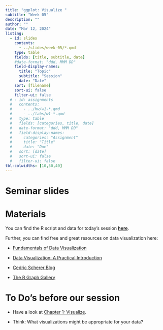 ```yaml
---
title: "ggplot: Visualize "
subtitle: "Week 05"
description: ""
author: ""
date: "Mar 12, 2024"
listing:
  - id: slides
    contents:
      - ../slides/week-05/*.qmd
    type: table
    fields: [title, subtitle, date]
    #date-format: "ddd, MMM DD"
    field-display-names:
      title: "Topic"
      subtitle: "Session"
      date: "Date"
    sort: [filename]
    sort-ui: false
    filter-ui: false
  # - id: assignments
  #   contents:
  #     - ../hw/w1-*.qmd
  #     - ../labs/w1-*.qmd
  #   type: table
  #   fields: [categories, title, date]
  #   date-format: "ddd, MMM DD"
  #   field-display-names:
  #     categories: "Assignment"
  #     title: "Title"
  #     date: "Due"
  #   sort: [date]
  #   sort-ui: false
  #   filter-ui: false
tbl-colwidths: [10,50,40]
---
```


# Seminar slides

::: {#slides}
:::

# Materials

You can find the R script and data for today's session [**here**](https://ilias.uni-mannheim.de/goto.php?target=fold_1499282&client_id=ILIAS).

Further, you can find free and great resources on data visualization here:

-   [Fundamentals of Data Visualization](https://clauswilke.com/dataviz/)

-   [Data Visualization: A Practical Introduction](https://socviz.co/index.html#preface)

-   [Cedric Scherer Blog](https://www.cedricscherer.com/top/dataviz/)

-   [The R Graph Gallery](https://r-graph-gallery.com/)

# To Do's before our session

-   Have a look at [Chapter 1: Visualize](https://r4ds.hadley.nz/data-visualize).

-   Think: What visualizations might be appropriate for your data?

